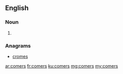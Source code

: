 ==English==

===Noun===
{{head|en|plural}}

# {{plural of|comer|lang=en}}

===Anagrams===
* [[cromes#English|cromes]]

[[ar:comers]]
[[fr:comers]]
[[ku:comers]]
[[mg:comers]]
[[my:comers]]